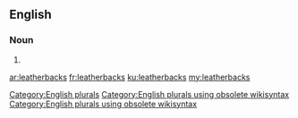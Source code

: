 ==English==

===Noun===
{{head|en}}

# {{plural of|leatherback}}

[[Category:English plurals]][[Category:English plurals using obsolete wikisyntax]][[Category:English plurals using obsolete wikisyntax]]

[[ar:leatherbacks]]
[[fr:leatherbacks]]
[[ku:leatherbacks]]
[[my:leatherbacks]]